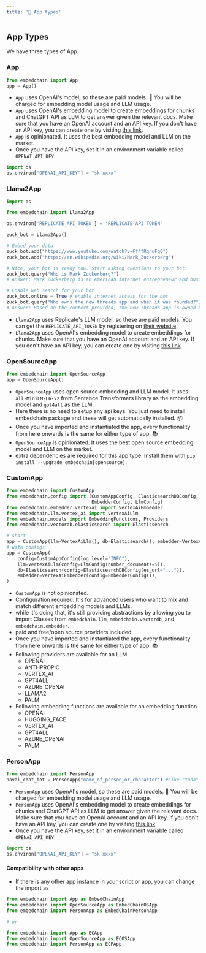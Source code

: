 ```yaml
---
title: '📱 App types'
---
```


## App Types

We have three types of App.

### App

```python
from embedchain import App
app = App()
```

- `App` uses OpenAI's model, so these are paid models. 💸 You will be charged for embedding model usage and LLM usage.
- `App` uses OpenAI's embedding model to create embeddings for chunks and ChatGPT API as LLM to get answer given the relevant docs. Make sure that you have an OpenAI account and an API key. If you don't have an API key, you can create one by visiting [this link](https://platform.openai.com/account/api-keys).
- `App` is opinionated. It uses the best embedding model and LLM on the market.
- Once you have the API key, set it in an environment variable called `OPENAI_API_KEY`

```python
import os
os.environ["OPENAI_API_KEY"] = "sk-xxxx"
```

### Llama2App

```python
import os

from embedchain import Llama2App

os.environ['REPLICATE_API_TOKEN'] = "REPLICATE API TOKEN"

zuck_bot = Llama2App()

# Embed your data
zuck_bot.add("https://www.youtube.com/watch?v=Ff4fRgnuFgQ")
zuck_bot.add("https://en.wikipedia.org/wiki/Mark_Zuckerberg")

# Nice, your bot is ready now. Start asking questions to your bot.
zuck_bot.query("Who is Mark Zuckerberg?")
# Answer: Mark Zuckerberg is an American internet entrepreneur and business magnate. He is the co-founder and CEO of Facebook. Born in 1984, he dropped out of Harvard University to focus on his social media platform, which has since grown to become one of the largest and most influential technology companies in the world.

# Enable web search for your bot
zuck_bot.online = True # enable internet access for the bot
zuck_bot.query("Who owns the new threads app and when it was founded?")
# Answer: Based on the context provided, the new Threads app is owned by Meta, the parent company of Facebook, Instagram, and WhatsApp.
```

- `Llama2App` uses Replicate's LLM model, so these are paid models. You can get the `REPLICATE_API_TOKEN` by registering on [their website](https://replicate.com/account).
- `Llama2App` uses OpenAI's embedding model to create embeddings for chunks. Make sure that you have an OpenAI account and an API key. If you don't have an API key, you can create one by visiting [this link](https://platform.openai.com/account/api-keys).


### OpenSourceApp

```python
from embedchain import OpenSourceApp
app = OpenSourceApp()
```

- `OpenSourceApp` uses open source embedding and LLM model. It uses `all-MiniLM-L6-v2` from Sentence Transformers library as the embedding model and `gpt4all` as the LLM.
- Here there is no need to setup any api keys. You just need to install embedchain package and these will get automatically installed. 📦
- Once you have imported and instantiated the app, every functionality from here onwards is the same for either type of app. 📚
- `OpenSourceApp` is opinionated. It uses the best open source embedding model and LLM on the market.
- extra dependencies are required for this app type. Install them with `pip install --upgrade embedchain[opensource]`.

### CustomApp

```python
from embedchain import CustomApp
from embedchain.config import (CustomAppConfig, ElasticsearchDBConfig,
                               EmbedderConfig, LlmConfig)
from embedchain.embedder.vertexai import VertexAiEmbedder
from embedchain.llm.vertex_ai import VertexAiLlm
from embedchain.models import EmbeddingFunctions, Providers
from embedchain.vectordb.elasticsearch import Elasticsearch

# short
app = CustomApp(llm=VertexAiLlm(), db=Elasticsearch(), embedder=VertexAiEmbedder())
# with configs
app = CustomApp(
    config=CustomAppConfig(log_level="INFO"),
    llm=VertexAiLlm(config=LlmConfig(number_documents=5)),
    db=Elasticsearch(config=ElasticsearchDBConfig(es_url="...")),
    embedder=VertexAiEmbedder(config=EmbedderConfig()),
)
```

- `CustomApp` is not opinionated.
- Configuration required. It's for advanced users who want to mix and match different embedding models and LLMs.
- while it's doing that, it's still providing abstractions by allowing you to import Classes from `embedchain.llm`, `embedchain.vectordb`, and `embedchain.embedder`.
- paid and free/open source providers included.
- Once you have imported and instantiated the app, every functionality from here onwards is the same for either type of app. 📚
- Following providers are available for an LLM
    - OPENAI
    - ANTHPROPIC
    - VERTEX_AI
    - GPT4ALL
    - AZURE_OPENAI
    - LLAMA2
    - PALM
- Following embedding functions are available for an embedding function
    - OPENAI
    - HUGGING_FACE
    - VERTEX_AI
    - GPT4ALL
    - AZURE_OPENAI
    - PALM


### PersonApp

```python
from embedchain import PersonApp
naval_chat_bot = PersonApp("name_of_person_or_character") #Like "Yoda"
```

- `PersonApp` uses OpenAI's model, so these are paid models. 💸 You will be charged for embedding model usage and LLM usage.
- `PersonApp` uses OpenAI's embedding model to create embeddings for chunks and ChatGPT API as LLM to get answer given the relevant docs. Make sure that you have an OpenAI account and an API key. If you don't have an API key, you can create one by visiting [this link](https://platform.openai.com/account/api-keys).
- Once you have the API key, set it in an environment variable called `OPENAI_API_KEY`

```python
import os
os.environ["OPENAI_API_KEY"] = "sk-xxxx"
```

#### Compatibility with other apps

- If there is any other app instance in your script or app, you can change the import as

```python
from embedchain import App as EmbedChainApp
from embedchain import OpenSourceApp as EmbedChainOSApp
from embedchain import PersonApp as EmbedChainPersonApp

# or

from embedchain import App as ECApp
from embedchain import OpenSourceApp as ECOSApp
from embedchain import PersonApp as ECPApp
```
